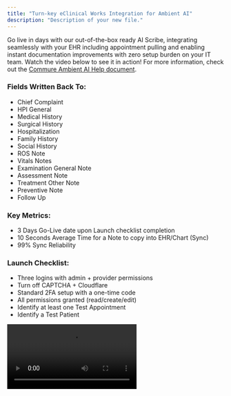 ```yaml
---
title: "Turn-key eClinical Works Integration for Ambient AI"
description: "Description of your new file."
---
```


Go live in days with our out-of-the-box ready AI Scribe, integrating seamlessly with your EHR including appointment pulling and enabling instant documentation improvements with zero setup burden on your IT team. Watch the video below to see it in action! For more information, check out the [Commure Ambient AI Help document](https://docs.ambient.commure.com/get_started/overview).

### Fields Written Back To:

- Chief Complaint
- HPI General
- Medical History
- Surgical History
- Hospitalization
- Family History
- Social History
- ROS Note
- Vitals Notes
- Examination General Note
- Assessment Note
- Treatment Other Note
- Preventive Note
- Follow Up

### Key Metrics:

- 3 Days Go-Live date upon Launch checklist completion
- 10 Seconds Average Time for a Note to copy into EHR/Chart (Sync)
- 99% Sync Reliability

### Launch Checklist:

- Three logins with admin + provider permissions
- Turn off CAPTCHA + Cloudflare
- Standard 2FA setup with a one-time code
- All permissions granted (read/create/edit)
- Identify at least one Test Appointment
- Identify a Test Patient

<video controls className="w-full aspect-video rounded-xl" src="https://www.dropbox.com/scl/fi/kkru0a14joohrdej8o62k/eCW-example.mov?rlkey=pel7i1ifczl3u2vs4jy7pj3cf&e=1&st=t63gtpe0&dl=0" />